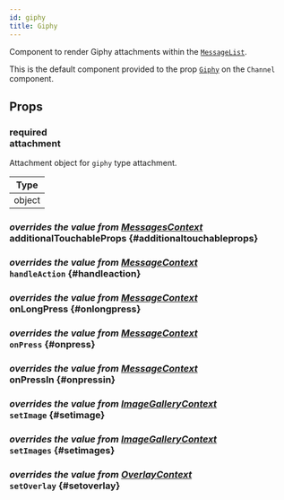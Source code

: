 ```yaml
---
id: giphy
title: Giphy
---
```




Component to render Giphy attachments within the [`MessageList`](./message_list.mdx).

This is the default component provided to the prop [`Giphy`](../core-components/channel.mdx#giphy) on the `Channel` component.

## Props

### <div class="label required">required</div> **attachment**

Attachment object for `giphy` type attachment.

| Type   |
| ------ |
| object |

### <div class="label description">_overrides the value from [MessagesContext](../contexts/messages_context.mdx#additionaltouchableprops)_</div> additionalTouchableProps {#additionaltouchableprops}

<AdditionalTouchableProps />

### <div class="label description">_overrides the value from [MessageContext](../contexts/message_context.mdx#handleaction)_</div> `handleAction` {#handleaction}

<HandleAction />

### <div class="label description">_overrides the value from [MessageContext](../contexts/message_context.mdx#onlongpress)_</div> onLongPress {#onlongpress}

<OnLongPress />

### <div class="label description">_overrides the value from [MessageContext](../contexts/message_context.mdx#onpress)_</div> `onPress` {#onpress}

<OnPress />

### <div class="label description">_overrides the value from [MessageContext](../contexts/message_context.mdx#onpressin)_</div> onPressIn {#onpressin}

<OnPressIn />

### <div class="label description">_overrides the value from [ImageGalleryContext](../contexts/image_gallery_context.mdx#setimage)_</div> `setImage` {#setimage}

<SetImage />

### <div class="label description">_overrides the value from [ImageGalleryContext](../contexts/image_gallery_context.mdx#setimages)_</div> `setImages` {#setimages}

<SetImages />

### <div class="label description">_overrides the value from [OverlayContext](../contexts/overlay_context.mdx#setoverlay)_</div> `setOverlay` {#setoverlay}

<SetOverlay />

